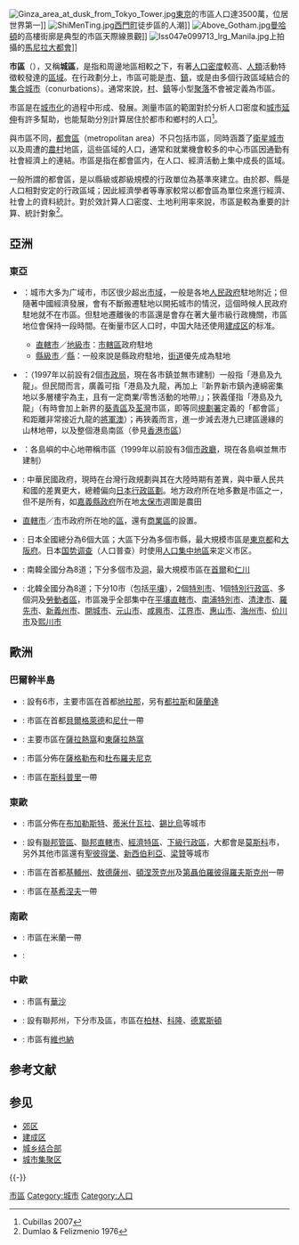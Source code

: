 {{Otheruses|市区 (消歧义)|subject=人口密度較高、人類活動特徵較發達的區域|other=和市區類似的概念}}
{{globalize|time=2019-01-25T10:31:18+00:00}}
{{expert-subject}}
[[File:Ginza_area_at_dusk_from_Tokyo_Tower.jpg|right]][[東京|東京]]的市區人口達3500萬，位居世界第一]]
[[File:ShiMenTing.jpg|right]][[西門町|西門町]]徒步區的人潮]]
[[File:Above_Gotham.jpg|right]][[曼哈頓|曼哈頓]]的高樓街廓是典型的市區天際線景觀]]
[[File:Iss047e099713_lrg_Manila.jpg|right]]上拍攝的[[馬尼拉大都會|馬尼拉大都會]]]]

'''市區'''（{{lang-en|urban area}}），又稱'''城區'''，是指和周邊地區相較之下，有著[[人口密度|人口密度]]較高、[[人類|人類]]活動特徵較發達的[[區域|區域]]。在行政劃分上，市區可能是[[市|市]]、[[鎮|鎮]]，或是由多個行政區域結合的[[集合城市|集合城市]]（conurbations）。通常來說，[[村|村]]、[[鎮|鎮]]等小型[[聚落|聚落]]不會被定義為市區。

市區是在[[城市化|城市化]]的過程中形成、發展。測量市區的範圍對於分析人口密度和[[城市延伸|城市延伸]]有許多幫助，也能幫助分別計算居住於都市和鄉村的人口<ref>Cubillas 2007</ref>。

與市區不同，[[都會區|都會區]]（metropolitan area）不只包括市區，同時涵蓋了[[衛星城市|衛星城市]]以及周遭的[[農村|農村]]地區，這些區域的人口，通常和就業機會較多的中心市區因通勤有社會經濟上的連結。市區是指在都會區内，在人口、經濟活動上集中成長的區域。

一般所謂的都會區，是以縣級或郡級規模的行政單位為基準來建立。由於郡、縣是人口相對安定的行政區域；因此經濟學者等專家較常以都會區為單位來進行經濟、社會上的資料統計。對於效計算人口密度、土地利用率來說，市區是較為重要的計算、統計對象<ref>Dumlao & Felizmenio 1976</ref>。

== 亞洲 ==
=== 東亞 ===
*{{PRC}}：城市大多为广域市，市区很少超出[[市域|市域]]，一般是各地[[人民政府|人民政府]]駐地附近；但隨著中國經濟發展，會有不斷搬遷駐地以開拓城市的情況，這個時候人民政府駐地就不在市區。但駐地遷離後的市區還是會存在著大量市級行政機關，市區地位會保持一段時間。在衡量市区人口时，中国大陆还使用[[建成区|建成区]]的标准。
**[[中华人民共和国直辖市|直轄市]]／[[地級市|地級市]]：[[市轄區|市轄區]]政府駐地
**[[縣級市|縣級市]]／[[縣|縣]]：一般來說是縣政府駐地，[[街道_(行政區劃)|街道]]優先成為駐地
*{{HKSAR}}：（1997年以前設有2個[[市政局|市政局]]，現在各市鎮並無市建制）一般指「港島及九龍」。但民間而言，廣義可指「港島及九龍，再加上『新界新市鎮內連綿密集地以多層樓宇為主，且有一定商業/零售活動的地帶』」；狹義僅指「港島及九龍」（有時會加上新界的[[葵青區|葵青區]]及[[荃灣|荃灣]]市區，即等同[[規劃署|規劃署]]定義的「都會區」和距離非常接近九龍的[[將軍澳|將軍澳]]）；再狹義而言，進一步減去港九已建區邊緣的山林地帶，以及整個港島南區（參見[[香港市區|香港市區]]）
*{{MSAR}}：各島嶼的中心地帶稱市區（1999年以前設有3個[[市政廳|市政廳]]，現在各島嶼並無市建制）
*{{ROC-TW}} : 中華民國政府，現時在台灣行政規劃與其在大陸時期有差異，與中華人民共和國的差異更大，總體偏向[[日本|日本]][[行政區劃|行政區劃]]。地方政府所在地多數是市區之一，但不是所有，如[[嘉義縣政府|嘉義縣政府]]所在地[[太保市|太保市]]週圍是農田
*[[直轄市_(中華民國)|直轄市]]／[[市_(中華民國)|市]]市政府所在地的[[區_(中華民國)|區]]，還有[[商業區|商業區]]的設置。
*{{JAP}} : 日本全國總分為6個大區；大區下分為多個市縣，最大規模市區是[[東京都|東京都]]和[[大阪府|大阪府]]。日本[[國勢調查_(日本)|国势调查]]（人口普查）时使用[[人口集中地區|人口集中地區]]来定义市区。
*{{KOR}} : 南韓全國分為8道；下分多個市及[[洞_(行政区划)|洞]]，最大規模市區在[[首爾|首爾]]和[[仁川|仁川]]
*{{DPRK}} : 北韓全國分為8道；下分10市（包括[[平壤|平壤]]），2個[[特別市|特別市]]、1個[[特別行政區|特別行政區]]、多個洞及[[勞動者區|勞動者區]]，市區幾乎全部集中在[[平壤直轄市|平壤直轄市]]、[[南浦特別市|南浦特別市]]、[[清津市|清津市]]、[[羅先市|羅先市]]、[[新義州市|新義州市]]、[[開城市|開城市]]、[[元山市|元山市]]、[[咸興市|咸興市]]、[[江界市|江界市]]、[[惠山市|惠山市]]、[[海州市|海州市]]、[[价川市|价川市]]及[[熙川市|熙川市]]

== 歐洲 ==
=== 巴爾幹半島 ===
*{{ALB}} : 設有6市，主要市區在首都[[地拉那|地拉那]]，另有[[都拉斯|都拉斯]]和[[薩蘭達|薩蘭達]]
*{{SRB}} : 市區在首都[[貝爾格萊德|貝爾格萊德]]和[[尼什|尼什]]一帶
*{{BIH}} : 主要市區在[[薩拉熱窩|薩拉熱窩]]和[[東薩拉熱窩|東薩拉熱窩]]
*{{CRO}} : 市區分佈在[[薩格勒布|薩格勒布]]和[[杜布羅夫尼克|杜布羅夫尼克]]
*{{MKD}} : 市區在[[斯科普里|斯科普里]]一帶
=== 東歐 ===
*{{ROM}} : 市區分佈在[[布加勒斯特|布加勒斯特]]、[[蒂米什瓦拉|蒂米什瓦拉]]、[[錫比烏|錫比烏]]等城市
*{{RUS}} : 設有[[聯邦管區|聯邦管區]]、[[聯邦直轄市|聯邦直轄市]]、[[經濟特區|經濟特區]]、[[下級行政區|下級行政區]]，大都會是[[莫斯科|莫斯科]]市，另外其他市區還有[[聖彼得堡|聖彼得堡]]、[[新西伯利亞|新西伯利亞]]、[[梁贊|梁贊]]等城市
*{{UKR}} : 市區在首都[[基輔州|基輔州]]、[[敖德薩州|敖德薩州]]、[[頓涅茨克州|頓涅茨克州]]及[[第聶伯羅彼得羅夫斯克州|第聶伯羅彼得羅夫斯克州]]一帶
*{{MDA}} : 市區在[[基希涅夫|基希涅夫]]一帶

=== 南歐 ===
*{{ITA}} : 市區在米蘭一帶
*{{SPN}} :

=== 中歐 ===
*{{POL}} : 市區有[[華沙|華沙]]
*{{GER}} : 設有聯邦州，下分市及區，市區在[[柏林|柏林]]、[[科隆|科隆]]、[[德累斯頓|德累斯頓]]
*{{AUT}} : 市區有[[維也納|維也納]]

== 参考文献 ==
{{Reflist}}

== 参见 ==
* [[郊区|郊区]]
* [[建成区|建成区]]
* [[城乡结合部|城乡结合部]]
* [[城市集聚区|城市集聚区]]

{{-}}
{{城市与区域规划}}

[[Category:市區|]]
[[Category:城市|Category:城市]]
[[Category:人口|Category:人口]]